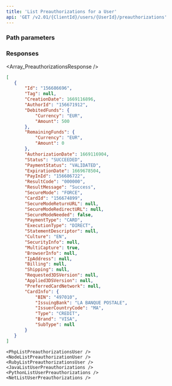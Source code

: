 ```yaml
---
title: 'List Preauthorizations for a User'  
api: 'GET /v2.01/{ClientId}/users/{UserId}/preauthorizations'  
---
```


  

### Path parameters  

<UserId />  

### Responses  

<AccordionGroup><Accordion title="200">  

<Array_PreauthorizationsResponse /></Accordion></AccordionGroup>  

<ResponseExample>  

```json 200
[
   {
       "Id": "156686696",
       "Tag": null,
       "CreationDate": 1669116896,
       "AuthorId": "156671912",
       "DebitedFunds": {
           "Currency": "EUR",
           "Amount": 500
       },
       "RemainingFunds": {
           "Currency": "EUR",
           "Amount": 0
       },
       "AuthorizationDate": 1669116904,
       "Status": "SUCCEEDED",
       "PaymentStatus": "VALIDATED",
       "ExpirationDate": 1669678504,
       "PayInId": "156686722",
       "ResultCode": "000000",
       "ResultMessage": "Success",
       "SecureMode": "FORCE",
       "CardId": "156674899",
       "SecureModeReturnURL": null,
       "SecureModeRedirectURL": null,
       "SecureModeNeeded": false,
       "PaymentType": "CARD",
       "ExecutionType": "DIRECT",
       "StatementDescriptor": null,
       "Culture": "EN",
       "SecurityInfo": null,
       "MultiCapture": true,
       "BrowserInfo": null,
       "IpAddress": null,
       "Billing": null,
       "Shipping": null,
       "Requested3DSVersion": null,
       "Applied3DSVersion": null,
       "PreferredCardNetwork": null,
       "CardInfo": {
           "BIN": "497010",
           "IssuingBank": "LA BANQUE POSTALE",
           "IssuerCountryCode": "MA",
           "Type": "CREDIT",
           "Brand": "VISA",
           "SubType": null
       }
   }
]  

 ```  

</ResponseExample>  

<RequestExample>  

    <PhpListPreauthorizationsUser />
    <NodeListPreauthorizationUser />
    <RubyListPreauthorizationsUser />
    <JavaListUserPreauthorizations />
    <PythonListUserPreauthorizations />
    <NetListUserPreauthorizations />
    
</RequestExample>